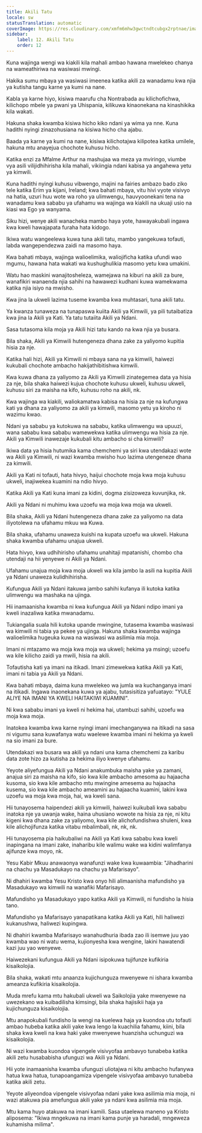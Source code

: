 ```yaml
---
title: Akili Tatu
locale: sw
statusTranslation: automatic
coverImage: https://res.cloudinary.com/xmfm6mhw3gwctndtcubgx2rptnae/image/upload/v1741354419/small_cover_la_gran_rebelion_28716e29d2.webp
sidebar:
    label: 12. Akili Tatu
    order: 12
---
```

Kuna wajinga wengi wa kiakili kila mahali ambao hawana mwelekeo chanya na wameathiriwa na wasiwasi mwingi.

Hakika sumu mbaya ya wasiwasi imeenea katika akili za wanadamu kwa njia ya kutisha tangu karne ya kumi na nane.

Kabla ya karne hiyo, kisiwa maarufu cha Nontrabada au kilichofichwa, kilichopo mbele ya pwani ya Uhispania, kilikuwa kinaonekana na kinashikika kila wakati.

Hakuna shaka kwamba kisiwa hicho kiko ndani ya wima ya nne. Kuna hadithi nyingi zinazohusiana na kisiwa hicho cha ajabu.

Baada ya karne ya kumi na nane, kisiwa kilichotajwa kilipotea katika umilele, hakuna mtu anayejua chochote kuhusu hicho.

Katika enzi za Mfalme Arthur na mashujaa wa meza ya mviringo, viumbe vya asili vilijidhihirisha kila mahali, vikiingia ndani kabisa ya angahewa yetu ya kimwili.

Kuna hadithi nyingi kuhusu vibwengo, majini na fairies ambazo bado ziko tele katika Erim ya kijani, Ireland; kwa bahati mbaya, vitu hivi vyote visivyo na hatia, uzuri huu wote wa roho ya ulimwengu, hauvyoonekani tena na wanadamu kwa sababu ya ufahamu wa wajinga wa kiakili na ukuaji usio na kiasi wa Ego ya wanyama.

Siku hizi, wenye akili wanacheka mambo haya yote, hawayakubali ingawa kwa kweli hawajapata furaha hata kidogo.

Ikiwa watu wangeelewa kuwa tuna akili tatu, mambo yangekuwa tofauti, labda wangependezwa zaidi na masomo haya.

Kwa bahati mbaya, wajinga walioelimika, waliojificha katika ufundi wao mgumu, hawana hata wakati wa kushughulikia masomo yetu kwa umakini.

Watu hao maskini wanajitosheleza, wamejawa na kiburi na akili za bure, wanafikiri wanaenda njia sahihi na hawawezi kudhani kuwa wamekwama katika njia isiyo na mwisho.

Kwa jina la ukweli lazima tuseme kwamba kwa muhtasari, tuna akili tatu.

Ya kwanza tunaweza na tunapaswa kuiita Akili ya Kimwili, ya pili tutaibatiza kwa jina la Akili ya Kati. Ya tatu tutaiita Akili ya Ndani.

Sasa tutasoma kila moja ya Akili hizi tatu kando na kwa njia ya busara.

Bila shaka, Akili ya Kimwili hutengeneza dhana zake za yaliyomo kupitia hisia za nje.

Katika hali hizi, Akili ya Kimwili ni mbaya sana na ya kimwili, haiwezi kukubali chochote ambacho hakijathibitishwa kimwili.

Kwa kuwa dhana za yaliyomo za Akili ya Kimwili zinategemea data ya hisia za nje, bila shaka haiwezi kujua chochote kuhusu ukweli, kuhusu ukweli, kuhusu siri za maisha na kifo, kuhusu roho na akili, nk.

Kwa wajinga wa kiakili, waliokamatwa kabisa na hisia za nje na kufungwa kati ya dhana za yaliyomo za akili ya kimwili, masomo yetu ya kiroho ni wazimu kwao.

Ndani ya sababu ya kutokuwa na sababu, katika ulimwengu wa upuuzi, wana sababu kwa sababu wamewekwa katika ulimwengu wa hisia za nje. Akili ya Kimwili inawezaje kukubali kitu ambacho si cha kimwili?

Ikiwa data ya hisia hutumika kama chemchemi ya siri kwa utendakazi wote wa Akili ya Kimwili, ni wazi kwamba mwisho huo lazima utengeneze dhana za kimwili.

Akili ya Kati ni tofauti, hata hivyo, haijui chochote moja kwa moja kuhusu ukweli, inajiwekea kuamini na ndio hivyo.

Katika Akili ya Kati kuna imani za kidini, dogma zisizoweza kuvunjika, nk.

Akili ya Ndani ni muhimu kwa uzoefu wa moja kwa moja wa ukweli.

Bila shaka, Akili ya Ndani hutengeneza dhana zake za yaliyomo na data iliyotolewa na ufahamu mkuu wa Kuwa.

Bila shaka, ufahamu unaweza kuishi na kupata uzoefu wa ukweli. Hakuna shaka kwamba ufahamu unajua ukweli.

Hata hivyo, kwa udhihirisho ufahamu unahitaji mpatanishi, chombo cha utendaji na hii yenyewe ni Akili ya Ndani.

Ufahamu unajua moja kwa moja ukweli wa kila jambo la asili na kupitia Akili ya Ndani unaweza kulidhihirisha.

Kufungua Akili ya Ndani itakuwa jambo sahihi kufanya ili kutoka katika ulimwengu wa mashaka na ujinga.

Hii inamaanisha kwamba ni kwa kufungua Akili ya Ndani ndipo imani ya kweli inazaliwa katika mwanadamu.

Tukiangalia suala hili kutoka upande mwingine, tutasema kwamba wasiwasi wa kimwili ni tabia ya pekee ya ujinga. Hakuna shaka kwamba wajinga walioelimika hugeuka kuwa na wasiwasi wa asilimia mia moja.

Imani ni mtazamo wa moja kwa moja wa ukweli; hekima ya msingi; uzoefu wa kile kilicho zaidi ya mwili, hisia na akili.

Tofautisha kati ya imani na itikadi. Imani zimewekwa katika Akili ya Kati, imani ni tabia ya Akili ya Ndani.

Kwa bahati mbaya, daima kuna mwelekeo wa jumla wa kuchanganya imani na itikadi. Ingawa inaonekana kuwa ya ajabu, tutasisitiza yafuatayo: "YULE ALIYE NA IMANI YA KWELI HAITAKIWI KUAMINI".

Ni kwa sababu imani ya kweli ni hekima hai, utambuzi sahihi, uzoefu wa moja kwa moja.

Inatokea kwamba kwa karne nyingi imani imechanganywa na itikadi na sasa ni vigumu sana kuwafanya watu waelewe kwamba imani ni hekima ya kweli na sio imani za bure.

Utendakazi wa busara wa akili ya ndani una kama chemchemi za karibu data zote hizo za kutisha za hekima iliyo kwenye ufahamu.

Yeyote aliyefungua Akili ya Ndani anakumbuka maisha yake ya zamani, anajua siri za maisha na kifo, sio kwa kile ambacho amesoma au hajaacha kusoma, sio kwa kile ambacho mtu mwingine amesema au hajaacha kusema, sio kwa kile ambacho ameamini au hajaacha kuamini, lakini kwa uzoefu wa moja kwa moja, hai, wa kweli sana.

Hii tunayosema haipendezi akili ya kimwili, haiwezi kuikubali kwa sababu inatoka nje ya uwanja wake, haina uhusiano wowote na hisia za nje, ni kitu kigeni kwa dhana zake za yaliyomo, kwa kile alichofundishwa shuleni, kwa kile alichojifunza katika vitabu mbalimbali, nk, nk, nk.

Hii tunayosema pia haikubaliwi na Akili ya Kati kwa sababu kwa kweli inapingana na imani zake, inaharibu kile walimu wake wa kidini walimfanya ajifunze kwa moyo, nk.

Yesu Kabir Mkuu anawaonya wanafunzi wake kwa kuwaambia: "Jihadharini na chachu ya Masadukayo na chachu ya Mafarisayo".

Ni dhahiri kwamba Yesu Kristo kwa onyo hili alimaanisha mafundisho ya Masadukayo wa kimwili na wanafiki Mafarisayo.

Mafundisho ya Masadukayo yapo katika Akili ya Kimwili, ni fundisho la hisia tano.

Mafundisho ya Mafarisayo yanapatikana katika Akili ya Kati, hili haliwezi kukanushwa, haliwezi kupingwa.

Ni dhahiri kwamba Mafarisayo wanahudhuria ibada zao ili isemwe juu yao kwamba wao ni watu wema, kujionyesha kwa wengine, lakini hawatendi kazi juu yao wenyewe.

Haiwezekani kufungua Akili ya Ndani isipokuwa tujifunze kufikiria kisaikolojia.

Bila shaka, wakati mtu anaanza kujichunguza mwenyewe ni ishara kwamba ameanza kufikiria kisaikolojia.

Muda mrefu kama mtu hakubali ukweli wa Saikolojia yake mwenyewe na uwezekano wa kuibadilisha kimsingi, bila shaka hajisikii haja ya kujichunguza kisaikolojia.

Mtu anapokubali fundisho la wengi na kuelewa haja ya kuondoa utu tofauti ambao hubeba katika akili yake kwa lengo la kuachilia fahamu, kiini, bila shaka kwa kweli na kwa haki yake mwenyewe huanzisha uchunguzi wa kisaikolojia.

Ni wazi kwamba kuondoa vipengele visivyofaa ambavyo tunabeba katika akili zetu husababisha ufunguzi wa Akili ya Ndani.

Hii yote inamaanisha kwamba ufunguzi uliotajwa ni kitu ambacho hufanywa hatua kwa hatua, tunapoangamiza vipengele visivyofaa ambavyo tunabeba katika akili zetu.

Yeyote aliyeondoa vipengele visivyofaa ndani yake kwa asilimia mia moja, ni wazi atakuwa pia amefungua akili yake ya ndani kwa asilimia mia moja.

Mtu kama huyo atakuwa na imani kamili. Sasa utaelewa maneno ya Kristo aliposema: "Ikiwa mngekuwa na imani kama punje ya haradali, mngeweza kuhamisha milima".

